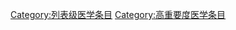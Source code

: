 {{Wikipedia category}}
{{emptycat}}
{{catmore|Wikipedia:医学专题}}

[[Category:列表级医学条目|Category:列表级医学条目]]
[[Category:高重要度医学条目|Category:高重要度医学条目]]